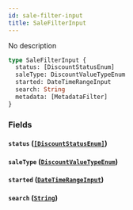 ```yaml
---
id: sale-filter-input
title: SaleFilterInput
---
```


No description

```graphql
type SaleFilterInput {
  status: [DiscountStatusEnum]
  saleType: DiscountValueTypeEnum
  started: DateTimeRangeInput
  search: String
  metadata: [MetadataFilter]
}
```

### Fields

#### `status` ([`[DiscountStatusEnum]`](/developer/api-reference/enums/discount-status-enum.mdx))

#### `saleType` ([`DiscountValueTypeEnum`](/developer/api-reference/enums/discount-value-type-enum.mdx))

#### `started` ([`DateTimeRangeInput`](/developer/api-reference/inputs/date-time-range-input.mdx))

#### `search` ([`String`](/developer/api-reference/scalars/string.mdx))
